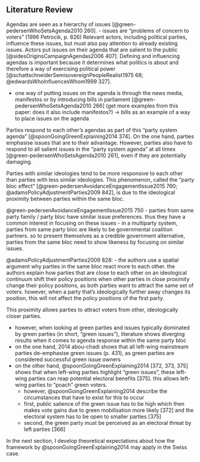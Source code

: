 ## Literature Review

Agendas are seen as a hierarchy of issues [@green-pedersenWhoSetsAgenda2010 260].
- issues are “problems of concern to voters” (1996 Petrocik, p. 826)
Relevant actors, including political parties, influence these issues, but must also pay attention to already existing issues. Actors put issues on their agenda that are salient to the public [@sidesOriginsCampaignAgendas2006 407]. Defining and influencing agendas is important because it determines what politics is about and therefore a way of exercising political power [@schattschneiderSemisovereignPeopleRealist1975 68; @edwardsWhoInfluencesWhom1999 327].

- one way of putting issues on the agenda is through the news media, manifestos or by introducing bills in parliament [@green-pedersenWhoSetsAgenda2010 266] (get more examples from this paper: does it also include manifestos?) → bills as an example of a way to place issues on the agenda

Parties respond to each other’s agendas as part of this “party system agenda” [@spoonGoingGreenExplaining2014 374]. On the one hand, parties emphasise issues that are to their advantage. However, parties also have to respond to all salient issues in the “party system agenda” at all times [@green-pedersenWhoSetsAgenda2010 261], even if they are potentially damaging.

Parties with similar ideologies tend to be more responsive to each other than parties with less similar ideologies. This phenomenon, called the “party bloc effect” [@green-pedersenAvoidanceEngagementIssue2015 760; @adamsPolicyAdjustmentParties2009 842], is due to the ideological proximity between parties within the same bloc.

@green-pedersenAvoidanceEngagementIssue2015 750
- parties from same party family / party bloc have similar issue preferences. thus they have a common interest in focusing on these issues
- in a multiparty system, parties from same party bloc are likely to be governmental coalition partners. so to present themselves as a credible government alternative, parties from the same bloc need to show likeness by focusing on similar issues.

@adamsPolicyAdjustmentParties2009 828:
- the authors use a spatial argument why parties in the same bloc react more to each other. the authors explain how parties that are close to each other on an ideological continuum shift their policy positions when other parties in close proximity change their policy positions, as both parties want to attract the same set of voters. however, when a party that’s ideologically further away changes its position, this will not affect the policy positions of the first party.

This proximity allows parties to attract voters from other, ideologically closer parties.

- however, when looking at green parties and issues typically dominated by green parties (in short, “green issues”), literature shows diverging results when it comes to agenda response within the same party bloc
- on the one hand, 2014 abou-chadi shows that all left-wing mainstream parties de-emphasise green issues (p. 431), as green parties are considered successful green issue owners
- on the other hand, @spoonGoingGreenExplaining2014 [372, 373, 375] shows that when left-wing parties highlight “green issues”, these left-wing parties can reap potential electoral benefits [375]. this allows left-wing parties to “poach” green voters.
	- however, @spoonGoingGreenExplaining2014 describe the circumstances that have to exist for this to occur
	- first, public salience of the green issue has to be high which then makes vote gains due to green mobilisation more likely [372] and the electoral system has to be open to smaller parties [375]
	- second, the green party must be perceived as an electoral threat by left parties [366]

In the next section, I develop theoretical expectations about how the framework by @spoonGoingGreenExplaining2014 may apply in the Swiss case.
